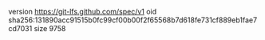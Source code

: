 version https://git-lfs.github.com/spec/v1
oid sha256:131890acc91515b0fc99cf00b00f2f65568b7d618fe731cf889eb1fae7cd7031
size 9758
